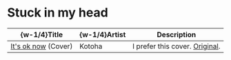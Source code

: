 #   Stuck in my head

|  \{w-1/4\}Title  |  \{w-1/4\}Artist  |  Description  |
|  ----  |  ----  |  ----  |
|  [It's ok now](https://music.youtube.com/watch?v=dJl7yq0v_7M&si=6AHToLbzhLoyOCKV) (Cover)  |  Kotoha  |  I prefer this cover. [Original](https://music.youtube.com/watch?v=voc0bDYnFw0).  |